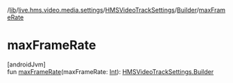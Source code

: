 /[lib](/api-reference/android/v2/home/content)/[live.hms.video.media.settings](../../index)/[HMSVideoTrackSettings](../index)/[Builder](index)/[maxFrameRate](max-frame-rate)

# maxFrameRate

[androidJvm]\
fun [maxFrameRate](max-frame-rate)(maxFrameRate: [Int](https://kotlinlang.org/api/latest/jvm/stdlib/kotlin/-int/index.html)): [HMSVideoTrackSettings.Builder](index)
